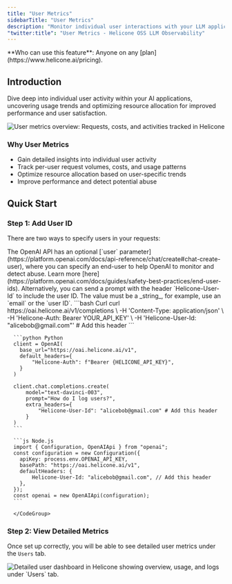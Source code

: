 ```yaml
---
title: "User Metrics"
sidebarTitle: "User Metrics"
description: "Monitor individual user interactions with your LLM applications. Track per-user request volumes, costs, and usage patterns across your AI services."
"twitter:title": "User Metrics - Helicone OSS LLM Observability"
---
```


<Info>
  **Who can use this feature**: Anyone on any
  [plan](https://www.helicone.ai/pricing).
</Info>


## Introduction

Dive deep into individual user activity within your AI applications, uncovering usage trends and optimizing resource allocation for improved performance and user satisfaction.

<Frame caption="See user metrics such as the number of requests, costs, and activities.">
  <img
    src="/images/user-metrics/example-user-metric.png"
    alt="User metrics overview: Requests, costs, and activities tracked in Helicone"
  />
</Frame>

### Why User Metrics

- Gain detailed insights into individual user activity
- Track per-user request volumes, costs, and usage patterns
- Optimize resource allocation based on user-specific trends
- Improve performance and detect potential abuse

## Quick Start

### Step 1: Add User ID

There are two ways to specify users in your requests:

<AccordionGroup>
  <Accordion title="Option 1: Using OpenAI API">
    The OpenAI API has an optional [`user` parameter](https://platform.openai.com/docs/api-reference/chat/create#chat-create-user), where you can specify an end-user to help OpenAI to monitor and detect abuse. Learn more [here](https://platform.openai.com/docs/guides/safety-best-practices/end-user-ids).
  </Accordion>
  <Accordion title="Option 2: Sending the User ID via Helicone">
    Alternatively, you can send a prompt with the header `Helicone-User-Id` to include the user ID. The value must be a _string_, for example, use an `email` or the `user ID`.
      <CodeGroup>
      ```bash Curl
      curl https://oai.helicone.ai/v1/completions \
        -H 'Content-Type: application/json' \
        -H 'Helicone-Auth: Bearer YOUR_API_KEY' \
        -H 'Helicone-User-Id: "alicebob@gmail.com"' # Add this header
      ```

      ```python Python
      client = OpenAI(
        base_url="https://oai.helicone.ai/v1",
        default_headers={
            "Helicone-Auth": f"Bearer {HELICONE_API_KEY}",
        }
      )

      client.chat.completions.create(
          model="text-davinci-003",
          prompt="How do I log users?",
          extra_headers={
              "Helicone-User-Id": "alicebob@gmail.com" # Add this header
          }
      )
      ```

      ```js Node.js
      import { Configuration, OpenAIApi } from "openai";
      const configuration = new Configuration({
        apiKey: process.env.OPENAI_API_KEY,
        basePath: "https://oai.helicone.ai/v1",
        defaultHeaders: {
            Helicone-User-Id: "alicebob@gmail.com", // Add this header
        },
      });
      const openai = new OpenAIApi(configuration);
      ```

      </CodeGroup>

  </Accordion>
</AccordionGroup>

### Step 2: View Detailed Metrics

Once set up correctly, you will be able to see detailed user metrics under the `Users` tab.

<Frame caption="See overview, usage and detailed logs for a specific user.">
  <img
    src="/images/user-metrics/example-user-metric-dashboard.png"
    alt="Detailed user dashboard in Helicone showing overview, usage, and logs under `Users` tab."
  />
</Frame>

<QuestionsSection />
